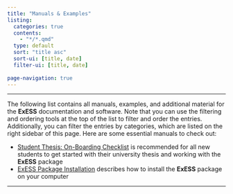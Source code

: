 ```yaml
---
title: "Manuals & Examples"
listing:
  categories: true
  contents:
    - "*/*.qmd"
  type: default
  sort: "title asc"
  sort-ui: [title, date]
  filter-ui: [title, date]
  
page-navigation: true
---
```

---

The following list contains all manuals, examples, and additional material for the **ExESS** documentation and software. Note that you can use the filtering and ordering tools at the top of the list to filter and order the entries. Additionally, you can filter the entries by categories, which are listed on the right sidebar of this page. Here are some essential manuals to check out:

* [Student Thesis: On-Boarding Checklist](/manuals/onboarding_checklist/index.qmd) is recommended for all new students to get started with their university thesis and working with the **ExESS** package 
* [ExESS Package Installation](/manuals/package_installation/index.qmd) describes how to install the **ExESS** package on your computer

---